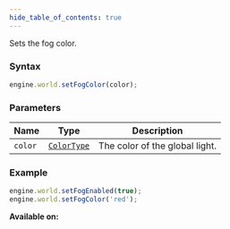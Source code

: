 ```yaml
---
hide_table_of_contents: true
---
```



Sets the fog color.

### Syntax

```js
engine.world.setFogColor(color);
```

### Parameters

| Name    | Type                                | Description                    |
| ------- | ----------------------------------- | ------------------------------ |
| `color` | [`ColorType`](/sdk/types/ColorType) | The color of the global light. |

### Example

```js
engine.world.setFogEnabled(true);
engine.world.setFogColor('red');
```

**Available on:** <ClientTag />
